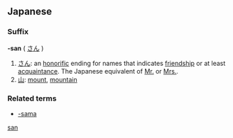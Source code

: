 {{also|Appendix:Variations of "san"}}
==Japanese==

===Suffix===
'''-san''' ( [[さん]] )

# [[さん]]: an [[honorific]] ending for names that indicates [[friendship]] or at least [[acquaintance]]. The Japanese equivalent of [[Mr.]] or [[Mrs.]].
# [[山]]: [[mount]], [[mountain]]

===Related terms===
* [[-sama]]

[[Category:Japanese suffixes|san]]